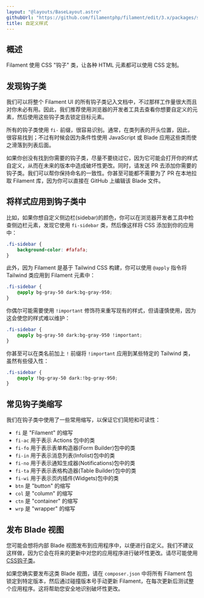 ```yaml
---
layout: "@layouts/BaseLayout.astro"
githubUrl: "https://github.com/filamentphp/filament/edit/3.x/packages/support/docs/05-style-customization.md"
title: 自定义样式
---
```


## 概述

Filament 使用 CSS "钩子" 类，让各种 HTML 元素都可以使用 CSS 定制。

## 发现钩子类

我们可以将整个 Filament UI 的所有钩子类记入文档中，不过那样工作量很大而且对你未必有用。因此，我们推荐使用浏览器的开发者工具去查看你想要自定义的元素，然后使用这些钩子类去锁定目标元素。

所有的钩子类使用 `fi-` 前缀，很容易识别。通常，在类列表的开头位置，因此，很容易找到；不过有时候会因为条件性使用 JavaScript 或 Blade 应用这些类而使之滑落到列表后面。

如果你创没有找到你需要的钩子类，尽量不要绕过它，因为它可能会打开你的样式自定义，从而在未来的版本中造成破坏性更改。同时，请发送 PR 去添加你需要的钩子类。我们可以帮你保持命名的一致性。你甚至可能都不需要为了 PR 在本地拉取 Filament 库，因为你可以直接在 GitHub 上编辑该 Blade 文件。

## 将样式应用到钩子类中

比如，如果你想自定义侧边栏(sidebar)的颜色，你可以在浏览器开发者工具中检查侧边栏元素，发现它使用 `fi-sidebar` 类，然后像这样将 CSS 添加到你的应用中： 

```css
.fi-sidebar {
    background-color: #fafafa;
}
```

此外，因为 Filament 是基于 Tailwind CSS 构建，你可以使用 `@apply` 指令将 Tailwind 类应用到 Filament 元素中：

```css
.fi-sidebar {
    @apply bg-gray-50 dark:bg-gray-950;
}
```

你偶尔可能需要使用 `!important` 修饰符来重写现有的样式，但请谨慎使用，因为这会使您的样式难以维护：

```css
.fi-sidebar {
    @apply bg-gray-50 dark:bg-gray-950 !important;
}
```

你甚至可以在类名前加上 `!` 前缀将 `!important` 应用到某些特定的 Tailwind 类，虽然有些侵入性：

```css
.fi-sidebar {
    @apply !bg-gray-50 dark:!bg-gray-950;
}
```

## 常见钩子类缩写

我们在钩子类中使用了一些常用缩写，以保证它们简短和可读性：

- `fi` 是 "Filament" 的缩写
- `fi-ac` 用于表示 Actions 包中的类
- `fi-fo` 用于表示表单构造器(Form Builder)包中的类
- `fi-in` 用于表示消息列表(Infolist)包中的类
- `fi-no` 用于表示通知生成器(Notifications)包中的类
- `fi-ta` 用于表示表格构造器(Table Builder)包中的类
- `fi-wi` 用于表示页内插件(Widgets)包中的类
- `btn` 是 "button" 的缩写
- `col` 是 "column" 的缩写
- `ctn` 是 "container" 的缩写
- `wrp` 是 "wrapper" 的缩写

## 发布 Blade 视图

您可能会想将内部 Blade 视图发布到应用程序中，以便进行自定义。我们不建议这样做，因为它会在将来的更新中对您的应用程序进行破坏性更改。请尽可能使用[CSS钩子类](#将样式应用到钩子类中)。

如果您确实要发布这类 Blade 视图，请在 `composer.json` 中将所有 Filament 包锁定到特定版本，然后通过碰撞版本号手动更新 Filament，在每次更新后测试整个应用程序。这将帮助您安全地识别破坏性更改。
